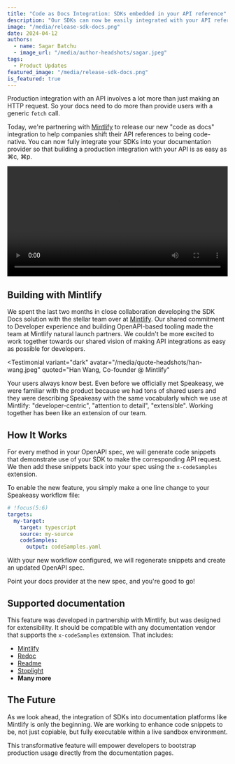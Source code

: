 ```yaml
---
title: "Code as Docs Integration: SDKs embedded in your API reference"
description: "Our SDKs can now be easily integrated with your API reference to make your docs code-native."
image: "/media/release-sdk-docs.png"
date: 2024-04-12
authors:
  - name: Sagar Batchu
  - image_url: "/media/author-headshots/sagar.jpeg"
tags:
  - Product Updates
featured_image: "/media/release-sdk-docs.png"
is_featured: true
---
```



Production integration with an API involves a lot more than just making an HTTP request. So your docs need to do more than provide users with a generic `fetch` call.

Today, we're partnering with [Mintlify](https://mintlify.com/) to release our new "code as docs" integration to help companies shift their API references to being code-native. You can now fully integrate your SDKs into your documentation provider so that building a production integration with your API is as easy as ⌘c, ⌘p.

<div className="mt-10">
  <video controls={false} loop={true} autoPlay={true} width="100%">
    <source src={snippets_url} type="video/mp4" />
  </video>
</div>

## Building with Mintlify

We spent the last two months in close collaboration developing the SDK Docs solution with the stellar team over at [Mintlify](https://mintlify.com/docs/integrations/sdks/speakeasy). Our shared commitment to Developer experience and building OpenAPI-based tooling made the team at Mintlify natural launch partners. We couldn't be more excited to work together towards our shared vision of making API integrations as easy as possible for developers.

<Testimonial
  variant="dark"
  avatar="/media/quote-headshots/han-wang.jpeg"
  quoted="Han Wang, Co-founder @ Mintlify"
>
  Your users always know best. Even before we officially met Speakeasy, we were
  familiar with the product because we had tons of shared users and they were
  describing Speakeasy with the same vocabularly which we use at Mintlify:
  "developer-centric", "attention to detail", "extensible". Working together has
  been like an extension of our team.
</Testimonial>

## How It Works

For every method in your OpenAPI spec, we will generate code snippets that demonstrate use of your SDK to make the corresponding API request. We then add these snippets back into your spec using the `x-codeSamples` extension.

To enable the new feature, you simply make a one line change to your Speakeasy workflow file:

```yaml .speakeasy/workflow.yaml
# !focus(5:6)
targets:
  my-target:
    target: typescript
    source: my-source
    codeSamples:
      output: codeSamples.yaml
```

With your new workflow configured, we will regenerate snippets and create an updated OpenAPI spec.

Point your docs provider at the new spec, and you're good to go!

## Supported documentation

This feature was developed in partnership with Mintlify, but was designed for extensibility. It should be compatible with any documentation vendor that supports the `x-codeSamples` extension. That includes:

- [Mintlify](https://mintlify.com/docs/integrations/sdks/speakeasy)
- [Redoc](https://redocly.com/)
- [Readme](https://readme.com/)
- [Stoplight](https://stoplight.io/)
- **Many more**

## The Future

As we look ahead, the integration of SDKs into documentation platforms like Mintlify is only the beginning. We are working to enhance code snippets to be, not just copiable, but fully executable within a live sandbox environment.

This transformative feature will empower developers to bootstrap production usage directly from the documentation pages.
